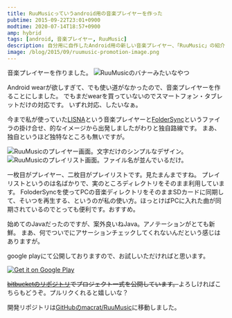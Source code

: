 ```yaml
---
title: RuuMusicっていうandroid用の音楽プレイヤーを作った
pubtime: 2015-09-22T23:01+0900
modtime: 2020-07-14T18:57+0900
amp: hybrid
tags: [android, 音楽プレイヤー, RuuMusic]
description: 自分用に自作したAndroid用の新しい音楽プレイヤー、「RuuMusic」の紹介です。ファイラのようなUIで音楽を聞ける、シンプルで簡単な音楽プレイヤーです。
image: /blog/2015/09/ruumusic-promotion-image.png
---
```


音楽プレイヤーを作りました。
![RuuMusicのバナーみたいなやつ](/blog/2015/09/ruumusic-promotion-image.png "1230x600")

Android wearが欲しすぎて、でも使い道がなかったので、音楽プレイヤーを作ることにしました。
でもまだwearを買っていないのでスマートフォン・タブレットだけの対応です。
いずれ対応、したいなぁ。

今まで私が使っていた[LISNA](https://play.google.com/store/apps/details?id=org.k52.listen)という音楽プレイヤーと[FolderSync](https://play.google.com/store/apps/details?id=dk.tacit.android.foldersync.full)というファイラの掛け合せ、的なイメージから出発しましたがわりと独自路線です。
まあ、独自というほど独特なところも無いですが。

![RuuMusicのプレイヤー画面。文字だけのシンプルなデザイン。](/blog/2015/09/ruumusic-player.png "288x512")
![RuuMusicのプレイリスト画面。ファイル名が並んでいるだけ。](/blog/2015/09/ruumusic-playlist.png "288x512")

一枚目がプレイヤー、二枚目がプレイリストです。見たまんまですね。
プレイリストというのは名ばかりで、実のところディレクトリをそのまま利用しています。
FoloderSyncを使ってPCの音楽ディレクトリをそのままSDカードに同期して、そいつを再生する、というのが私の使い方。ほっとけばPCに入れた曲が同期されているのでとっても便利です。おすすめ。

始めてのJavaだったのですが、案外良いねJava。アノテーションがとても新鮮。
まあ、何でついでにアサーションチェックしてくれないんだという感じはありますが。

google playにて公開しておりますので、お試しいただければと思います。

<a href="https://play.google.com/store/apps/details?id=jp.blanktar.ruumusic">
    <img alt="Get it on Google Play" width={172} height={60} src="https://developer.android.com/images/brand/en_generic_rgb_wo_60.png" />
</a>

~~[bitbucketのリポジトリ]()でプロジェクト一式を公開しています。~~よろしければこちらもどうぞ。プルリクくれると嬉しいな？

<PS date="2020-07-14">

開発リポジトリは[GitHubのmacrat/RuuMusic](https://github.com/macrat/RuuMusic)に移動しました。

</PS>
